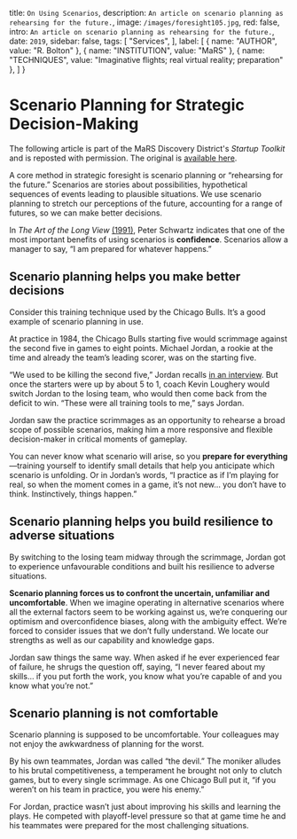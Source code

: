 
  title: `On Using Scenarios`,
  description: `An article on scenario planning as rehearsing for the future.`,
  image: `/images/foresight105.jpg`,
  red: false,
  intro: `An article on scenario planning as rehearsing for the future.`,
  date: `2019`,
  sidebar: false,
  tags: [
    "Services",
  ],
  label: [
    {
      name: "AUTHOR",
      value: "R. Bolton"
    },
    {
      name: "INSTITUTION",
      value: "MaRS"
    },
    {
      name: "TECHNIQUES",
      value: "Imaginative flights; real virtual reality; preparation"
    },
  ]
}


# Scenario Planning for Strategic Decision-Making
The following article is part of the MaRS Discovery District's _Startup Toolkit_ and is reposted with permission. The original is [available here](https://learn.marsdd.com/article/scenario-planning-for-strategic-decision-making/).

<Label meta={meta} />

A core method in strategic foresight is scenario planning or “rehearsing for the future.” Scenarios are stories about possibilities, hypothetical sequences of events leading to plausible situations. We use scenario planning to stretch our perceptions of the future, accounting for a range of futures, so we can make better decisions.

In _The Art of the Long View_ [(1991)](https://www.penguinrandomhouse.ca/books/162919/the-art-of-the-long-view-by-peter-schwartz/9780385267328), Peter Schwartz indicates that one of the most important benefits of using scenarios is **confidence**. Scenarios allow a manager to say, “I am prepared for whatever happens.”


## Scenario planning helps you make better decisions

Consider this training technique used by the Chicago Bulls. It’s a good example of scenario planning in use.

At practice in 1984, the Chicago Bulls starting five would scrimmage against the second five in games to eight points. Michael Jordan, a rookie at the time and already the team’s leading scorer, was on the starting five.

“We used to be killing the second five,” Jordan recalls [in an interview](https://www.youtube.com/watch?v=a40zFyDGMvo&t=400s). But once the starters were up by about 5 to 1, coach Kevin Loughery would switch Jordan to the losing team, who would then come back from the deficit to win. “These were all training tools to me,” says Jordan.

Jordan saw the practice scrimmages as an opportunity to rehearse a broad scope of possible scenarios, making him a more responsive and flexible decision-maker in critical moments of gameplay.

You can never know what scenario will arise, so you **prepare for everything**—training yourself to identify small details that help you anticipate which scenario is unfolding. Or in Jordan’s words, “I practice as if I’m playing for real, so when the moment comes in a game, it’s not new… you don’t have to think. Instinctively, things happen.”


## Scenario planning helps you build resilience to adverse situations

By switching to the losing team midway through the scrimmage, Jordan got to experience unfavourable conditions and built his resilience to adverse situations.

**Scenario planning forces us to confront the uncertain, unfamiliar and uncomfortable**. When we imagine operating in alternative scenarios where all the external factors seem to be working against us, we’re conquering our optimism and overconfidence biases, along with the ambiguity effect. We’re forced to consider issues that we don’t fully understand. We locate our strengths as well as our capability and knowledge gaps.

Jordan saw things the same way. When asked if he ever experienced fear of failure, he shrugs the question off, saying, “I never feared about my skills… if you put forth the work, you know what you’re capable of and you know what you’re not.”


## Scenario planning is not comfortable

Scenario planning is supposed to be uncomfortable. Your colleagues may not enjoy the awkwardness of planning for the worst.

By his own teammates, Jordan was called “the devil.” The moniker alludes to his brutal competitiveness, a temperament he brought not only to clutch games, but to every single scrimmage. As one Chicago Bull put it, “if you weren’t on his team in practice, you were his enemy.”

For Jordan, practice wasn’t just about improving his skills and learning the plays. He competed with playoff-level pressure so that at game time he and his teammates were prepared for the most challenging situations.


